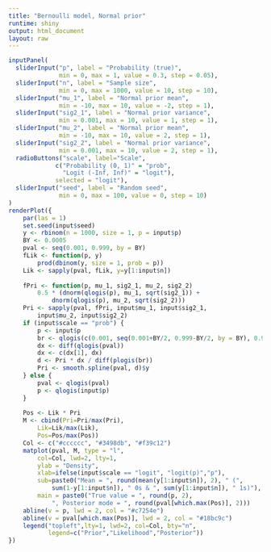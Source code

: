 ```yaml
---
title: "Bernoulli model, Normal prior"
runtime: shiny
output: html_document
layout: raw
---
```


```r
inputPanel(
  sliderInput("p", label = "Probability (true)",
              min = 0, max = 1, value = 0.3, step = 0.05),
  sliderInput("n", label = "Sample size",
              min = 0, max = 1000, value = 10, step = 10),
  sliderInput("mu_1", label = "Normal prior mean",
              min = -10, max = 10, value = -2, step = 1),
  sliderInput("sig2_1", label = "Normal prior variance",
              min = 0.001, max = 10, value = 1, step = 1),
  sliderInput("mu_2", label = "Normal prior mean",
              min = -10, max = 10, value = 2, step = 1),
  sliderInput("sig2_2", label = "Normal prior variance",
              min = 0.001, max = 10, value = 2, step = 1),
  radioButtons("scale", label="Scale",
             c("Probability (0, 1)" = "prob",
               "Logit (-Inf, Inf)" = "logit"),
             selected = "logit"),
  sliderInput("seed", label = "Random seed",
              min = 0, max = 100, value = 0, step = 10)
)
renderPlot({
    par(las = 1)
    set.seed(input$seed)
    y <- rbinom(n = 1000, size = 1, p = input$p)
    BY <- 0.0005
    pval <- seq(0.001, 0.999, by = BY)
    fLik <- function(p, y)
        prod(dbinom(y, size = 1, prob = p))
    Lik <- sapply(pval, fLik, y=y[1:input$n])
    
    fPri <- function(p, mu_1, sig2_1, mu_2, sig2_2)
        0.5 * (dnorm(qlogis(p), mu_1, sqrt(sig2_1)) + 
            dnorm(qlogis(p), mu_2, sqrt(sig2_2)))
    Pri <- sapply(pval, fPri, input$mu_1, input$sig2_1, 
        input$mu_2, input$sig2_2)
    if (input$scale == "prob") {
        p <- input$p
        br <- qlogis(c(0.001, seq(0.001+BY/2, 0.999-BY/2, by = BY), 0.999))
        dx <- diff(qlogis(pval))
        dx <- c(dx[1], dx)
        d <- Pri * dx / diff(plogis(br))
        Pri <- smooth.spline(pval, d)$y
    } else {
        pval <- qlogis(pval)
        p <- qlogis(input$p)
    }
        
    Pos <- Lik * Pri
    M <- cbind(Pri=Pri/max(Pri),
        Lik=Lik/max(Lik),
        Pos=Pos/max(Pos))
    Col <- c("#cccccc", "#3498db", "#f39c12")
    matplot(pval, M, type = "l", 
        col=Col, lwd=2, lty=1,
        ylab = "Density", 
        xlab=ifelse(input$scale == "logit", "logit(p)","p"),
        sub=paste0("Mean = ", round(mean(y[1:input$n]), 2), " (", 
            sum(1-y[1:input$n]), " 0s & ", sum(y[1:input$n]), " 1s)"),
        main = paste0("True value = ", round(p, 2), 
            ", Posterior mode = ", round(pval[which.max(Pos)], 2)))
    abline(v = p, lwd = 2, col = "#c7254e")
    abline(v = pval[which.max(Pos)], lwd = 2, col = "#18bc9c")
    legend("topleft",lty=1, lwd=2, col=Col, bty="n",
           legend=c("Prior","Likelihood","Posterior"))
})
```
